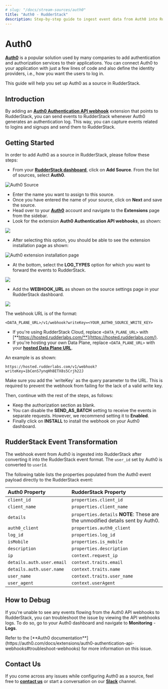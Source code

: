 ```yaml
---
# slug: "/docs/stream-sources/auth0"
title: "Auth0 - RudderStack"
description: Step-by-step guide to ingest event data from Auth0 into RudderStack
---
```


# Auth0

[**Auth0**](https://auth0.com/) is a popular solution used by many companies to add authentication and authorization services to their applications. You can connect Auth0 to your application with just a few lines of code and also define the identity providers, i.e., how you want the users to log in.

This guide will help you set up Auth0 as a source in RudderStack.

## Introduction

By adding an [**Auth0 Authentication API webhook**](https://auth0.com/docs/extensions/auth0-authentication-api-webhooks) extension that points to RudderStack, you can send events to RudderStack whenever Auth0 generates an authentication log. This way, you can capture events related to logins and signups and send them to RudderStack.

## Getting Started

In order to add Auth0 as a source in RudderStack, please follow these steps:

- From your [**RudderStack dashboard**](https://app.rudderlabs.com/), click on **Add Source**. From the list of sources, select **Auth0**.

![Auth0 Source](../.gitbook/assets/auth02.png)

- Enter the name you want to assign to this source.
- Once you have entered the name of your source, click on **Next** and save the source.
- Head over to your [**Auth0**](https://auth0.com/) account and navigate to the **Extensions** page from the sidebar.
- Look for the extension **Auth0 Authentication API webhooks**, as shown:

![](../.gitbook/assets/auth03.png)

- After selecting this option, you should be able to see the extension installation page as shown:

![Auth0 extension installation page](../.gitbook/assets/auth04.png)

- At the bottom, select the **LOG_TYPES** option for which you want to forward the events to RudderStack.

![](../.gitbook/assets/auth05.png)

- Add the **WEBHOOK_URL** as shown on the source settings page in your RudderStack dashboard.

![](../.gitbook/assets/1%20%2825%29.png)

The webhook URL is of the format:

```text
<DATA_PLANE_URL>/v1/webhook?writeKey=<YOUR_AUTH0_SOURCE_WRITE_KEY>
```

- If you're using RudderStack Cloud, replace `<DATA_PLANE_URL>` with [**https://hosted.rudderlabs.com/**](https://hosted.rudderlabs.com/).
- If you're hosting your own Data Plane, replace `<DATA_PLANE_URL>` with your [**hosted Data Plane URL**](https://docs.rudderstack.com/get-started/installing-and-setting-up-rudderstack#what-is-a-data-plane-url-where-do-i-get-it).

An example is as shown:

`https://hosted.rudderlabs.com/v1/webhook?writeKey=1bCenS7ynqHh8ETX8s5Crjh22J`

<div class="warningBlock">
Make sure you add the `writeKey` as the query parameter to the URL. This is required to prevent the webhook from failing for the lack of a valid write key.

</div>

Then, continue with the rest of the steps, as follows:

- Keep the authorization section as blank.
- You can disable the **SEND_AS_BATCH** setting to receive the events in separate requests. However, we recommend setting it to **Enabled**.
- Finally click on **INSTALL** to install the webhook on your Auth0 dashboard.

## RudderStack Event Transformation

The webhook event from Auth0 is ingested into RudderStack after converting it into the RudderStack event format. The `user_id` set by Auth0 is converted to `userId`.

The following table lists the properties populated from the Auth0 event payload directly to the RudderStack event:

| **Auth0 Property**        | **RudderStack Property**                                                                    |
| :------------------------ | :------------------------------------------------------------------------------------------ |
| `client_id`               | `properties.client_id`                                                                      |
| `client_name`             | `properties.client_name`                                                                    |
| `details`                 | `properties.details` <strong>NOTE</strong>: These are the unmodified details sent by Auth0. |
| `auth0_client`            | `properties.auth0_client`                                                                   |
| `log_id`                  | `properties.log_id`                                                                         |
| `isMobile`                | `properties.is_mobile`                                                                      |
| `description`             | `properties.description`                                                                    |
| `ip`                      | `context.request_ip`                                                                        |
| `details.auth.user.email` | `context.traits.email`                                                                      |
| `details.auth.user.name`  | `context.traits.name`                                                                       |
| `user_name`               | `context.traits.user_name`                                                                  |
| `user_agent`              | `context.userAgent`                                                                         |

## How to Debug

If you're unable to see any events flowing from the Auth0 API webhooks to RudderStack, you can troubleshoot the issue by viewing the API webhooks logs. To do so, go to your Auth0 dashboard and navigate to **Monitoring** - **Logs**.

<div class="infoBlock">
Refer to the [**Auth0 documentation**](https://auth0.com/docs/extensions/auth0-authentication-api-webhooks#troubleshoot-webhooks) for more information on this issue.

</div>

## Contact Us

If you come across any issues while configuring Auth0 as a source, feel free to [**contact us**](mailto:%20docs@rudderstack.com) or start a conversation on our [**Slack**](https://resources.rudderstack.com/join-rudderstack-slack) channel.

